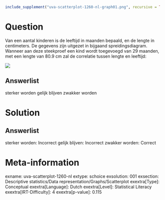 ```r
include_supplement("uva-scatterplot-1260-nl-graph01.png", recursive = TRUE)
```

Question
========

Van een aantal kinderen is de leeftijd in maanden bepaald, en de lengte
in centimeters. De gegevens zijn uitgezet in bijgaand
spreidingsdiagram.\
Wanneer aan deze steekproef een kind wordt toegevoegd van 29 maanden,
met een lengte van 80.9 cm zal de correlatie tussen lengte en leeftijd:

![](uva-scatterplot-1260-nl-graph01.png)

Answerlist
----------

sterker worden
gelijk blijven
zwakker worden

Solution
========

Answerlist
----------

sterker worden: Incorrect
gelijk blijven: Incorrect
zwakker worden: Correct

Meta-information
================
exname: uva-scatterplot-1260-nl
extype: schoice
exsolution: 001
exsection: Descriptive statistics/Data representation/Graphs/Scatterplot
exextra[Type]: Conceptual
exextra[Language]: Dutch
exextra[Level]: Statistical Literacy
exextra[IRT-Difficulty]: 4
exextra[p-value]: 0.115
